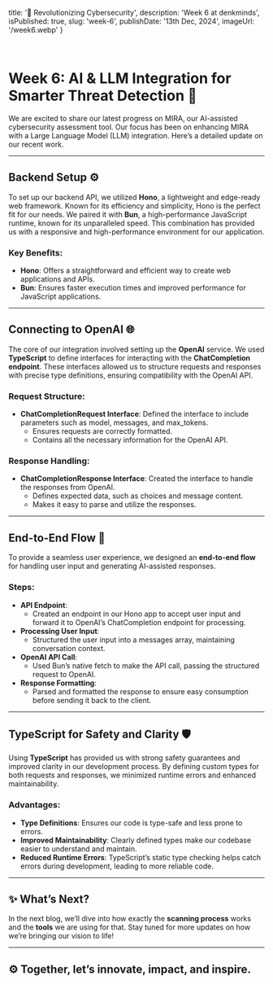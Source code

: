   title: '🚀 Revolutionizing Cybersecurity',
  description: 'Week 6 at denkminds',
  isPublished: true,
  slug: 'week-6',
  publishDate: '13th Dec, 2024',
  imageUrl: '/week6.webp'
}

<br />

# Week 6: AI & LLM Integration for Smarter Threat Detection 🔐

We are excited to share our latest progress on MIRA, our AI-assisted cybersecurity assessment tool. Our focus has been on enhancing MIRA with a Large Language Model (LLM) integration. Here’s a detailed update on our recent work.

---

## Backend Setup ⚙️

To set up our backend API, we utilized **Hono**, a lightweight and edge-ready web framework. Known for its efficiency and simplicity, Hono is the perfect fit for our needs. We paired it with **Bun**, a high-performance JavaScript runtime, known for its unparalleled speed. This combination has provided us with a responsive and high-performance environment for our application.

### Key Benefits:
- **Hono**: Offers a straightforward and efficient way to create web applications and APIs.
- **Bun**: Ensures faster execution times and improved performance for JavaScript applications.

---

## Connecting to OpenAI 🌐

The core of our integration involved setting up the **OpenAI** service. We used **TypeScript** to define interfaces for interacting with the **ChatCompletion endpoint**. These interfaces allowed us to structure requests and responses with precise type definitions, ensuring compatibility with the OpenAI API.

### Request Structure:
- **ChatCompletionRequest Interface**: Defined the interface to include parameters such as model, messages, and max_tokens.
  - Ensures requests are correctly formatted.
  - Contains all the necessary information for the OpenAI API.

### Response Handling:
- **ChatCompletionResponse Interface**: Created the interface to handle the responses from OpenAI.
  - Defines expected data, such as choices and message content.
  - Makes it easy to parse and utilize the responses.

---

## End-to-End Flow 🔄

To provide a seamless user experience, we designed an **end-to-end flow** for handling user input and generating AI-assisted responses.

### Steps:
- **API Endpoint**:
  - Created an endpoint in our Hono app to accept user input and forward it to OpenAI’s ChatCompletion endpoint for processing.
- **Processing User Input**:
  - Structured the user input into a messages array, maintaining conversation context.
- **OpenAI API Call**:
  - Used Bun’s native fetch to make the API call, passing the structured request to OpenAI.
- **Response Formatting**:
  - Parsed and formatted the response to ensure easy consumption before sending it back to the client.

---

## TypeScript for Safety and Clarity 🛡️

Using **TypeScript** has provided us with strong safety guarantees and improved clarity in our development process. By defining custom types for both requests and responses, we minimized runtime errors and enhanced maintainability.

### Advantages:
- **Type Definitions**: Ensures our code is type-safe and less prone to errors.
- **Improved Maintainability**: Clearly defined types make our codebase easier to understand and maintain.
- **Reduced Runtime Errors**: TypeScript’s static type checking helps catch errors during development, leading to more reliable code.

---

## ✨ What’s Next?

In the next blog, we’ll dive into how exactly the **scanning process** works and the **tools** we are using for that. Stay tuned for more updates on how we’re bringing our vision to life!

---

## ⚙️ Together, let’s innovate, impact, and inspire.
